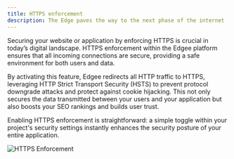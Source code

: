 ```yaml
---
title: HTTPS enforcement
description: The Edge paves the way to the next phase of the internet
---
```


Securing your website or application by enforcing HTTPS is crucial in today’s digital landscape.
HTTPS enforcement within the Edgee platform ensures that all incoming connections are secure, providing a safe environment for both users and data.

By activating this feature, Edgee redirects all HTTP traffic to HTTPS, leveraging HTTP Strict Transport Security (HSTS)
to prevent protocol downgrade attacks and protect against cookie hijacking. This not only secures the data transmitted between
your users and your application but also boosts your SEO rankings and builds user trust.

Enabling HTTPS enforcement is straightforward: a simple toggle within your project's security settings
instantly enhances the security posture of your entire application.

<Frame caption="Go to your project > Security > HTTPS Enforcement">
  <img
    src="/images/https-enforcement.png"
    alt="HTTPS Enforcement"
    align={"center"}
  />
</Frame>
